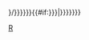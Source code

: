 <includeonly>{{RussiaAdmMunRef/{{LC:{{{FS|{{{1|specifyfederalsubject}}}}}}}}/{{LC:{{{type1|{{{2|adm}}}}}}}}{{LC:{{{type2|{{{3|law}}}}}}}}{{#if:{{{district|{{{4|}}}}}}|{{LC:{{{district|/{{{4|}}}}}}}}}}}}</includeonly><noinclude>{{Template doc}}
[[Category:法律註腳模板|R]]
</noinclude>